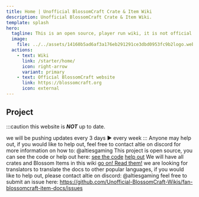 ```yaml
---
title: Home | Unofficial BlossomCraft Crate & Item Wiki
description: Unofficial BlossomCraft Crate & Item Wiki.
template: splash
hero:
  tagline: This is an open source, player run wiki, it is not official.
  image:
    file: ../../assets/14160b5ad6af3a176eb291291ce3dbd0953fc9b2logo.webp
  actions:
    - text: Wiki
      link: /starter/home/
      icon: right-arrow
      variant: primary
    - text: Official BlossomCraft website
      link: https://blossomcraft.org
      icon: external
---
```



## Project
:::caution
this website is ***NOT*** up to date.

we will be pushing updates every 3 days ► every week
:::
<CardGrid stagger>
	<Card title="Player run and maintained" icon="pencil">
		Anyone may help out, if you would like to help out, feel free to contact altie on discord for more information on how to: @altiesgaming
	</Card>
	<Card title="Source" icon="add-document">
		This project is open source, you can see the code or help out here: [see the code](https://github.com/Unofficial-BlossomCraft-Wikis/fan-blossomcraft-item-docs) [help out](https://github.com/Unofficial-BlossomCraft-Wikis/fan-blossomcraft-item-docs/pulls)
	</Card>
	<Card title="What is in the project?" icon="setting">
		We will have all crates and Blossom Items in this wiki
	</Card>
	<Card title="Read the docs" icon="open-book">
		[go on! Read them!](/starter/home/)
	</Card>
	<Card title="Looking for translators" icon="translate">
		we are looking for translators to translate the docs to other popular languages, if you would like to help out, please contact altie on discord: @altiesgaming
	</Card>
	<Card title="Found an error?" icon="error">
		feel free to submit an issue here: https://github.com/Unofficial-BlossomCraft-Wikis/fan-blossomcraft-item-docs/issues
	</Card>
</CardGrid>